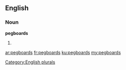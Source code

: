==English==

===Noun===
'''pegboards'''

# {{plural of|[[pegboard]]}}

[[Category:English plurals]]

[[ar:pegboards]]
[[fr:pegboards]]
[[ku:pegboards]]
[[my:pegboards]]
